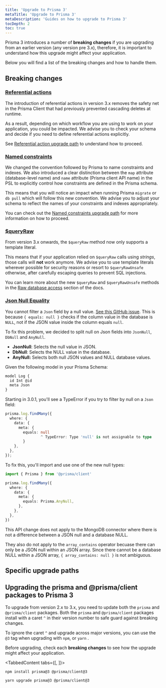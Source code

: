 ```yaml
---
title: 'Upgrade to Prisma 3'
metaTitle: 'Upgrade to Prisma 3'
metaDescription: 'Guides on how to upgrade to Prisma 3'
tocDepth: 2
toc: true
---
```


<TopBlock>

Prisma 3 introduces a number of **breaking changes** if you are upgrading from an earlier version (any version pre 3.x), therefore, it is important to understand how this upgrade might affect your application.

Below you will find a list of the breaking changes and how to handle them.

</TopBlock>

## Breaking changes

### [Referential actions](../../../../concepts/components/prisma-schema/relations/referential-actions)

The introduction of referential actions in version 3.x removes the safety net in the Prisma Client that had previously prevented cascading deletes at runtime.

As a result, depending on which workflow you are using to work on your application, you could be impacted. We advise you to check your schema and decide if you need to define referential actions explicitly.

See [Referential action upgrade path](./referential-actions) to understand how to proceed.

### [Named constraints](../../../../concepts/components/prisma-schema/names-in-underlying-database)

We changed the convention followed by Prisma to name constraints and indexes. We also introduced a clear distinction between the `map` attribute (database-level name) and `name` attribute (Prisma client API name) in the PSL to explicitly control how constraints are defined in the Prisma schema.

This means that you will notice an impact when running Prisma `migrate` or `db pull` which will follow this new convention. We advise you to adjust your schema to reflect the names of your constraints and indexes appropriately.

You can check out the [Named constraints upgrade path](./named-constraints) for more information on how to proceed.

### [$queryRaw](../../../../concepts/components/prisma-client/raw-database-access)

From version 3.x onwards, the `$queryRaw` method now only supports a template literal.

This means that if your application relied on `$queryRaw` calls using _strings_, those calls will **not** work anymore. We advise you to use template literals wherever possible for security reasons or resort to `$queryRawUnsafe` otherwise, after carefully escaping queries to prevent SQL injections.

You can learn more about the new `$queryRaw` and `$queryRawUnsafe` methods in the [Raw database access](../../../../concepts/components/prisma-client/raw-database-access) section of the docs.

### [Json Null Equality](../../../../concepts/components/prisma-client/working-with-fields/working-with-json-fields#filtering-by-null-values)

You cannot filter a `Json` field by a null value.  [See this GitHub issue](https://github.com/prisma/prisma/issues/8399). 
This is because `{ equals: null }` checks if the column value in the database is `NULL`, not if the JSON value inside the column equals `null`.

To fix this problem, we decided to split null on Json fields into `JsonNull`, `DbNull` and `AnyNull`.

- **JsonNull**: Selects the null value in JSON.
- **DbNull**: Selects the NULL value in the database.
- **AnyNull:** Selects both null JSON values and NULL database values.

Given the following model in your Prisma Schema:

```ts
model Log {
  id Int @id
  meta Json
}
```

Starting in 3.0.1, you'll see a TypeError if you try to filter by null on a `Json` field:

```ts
prisma.log.findMany({
  where: {
    data: {
      meta: {
        equals: null
                ^ TypeError: Type 'null' is not assignable to type
        }
    },
  },
});
```

To fix this, you'll import and use one of the new null types:

```ts
import { Prisma } from '@prisma/client'

prisma.log.findMany({
  where: {
    data: {
      meta: {
        equals: Prisma.AnyNull,
      },
    },
  },
})
```

<Admonition type="warning">

This API change does not apply to the MongoDB connector where there is not a difference between a JSON null and a database NULL.

They also do not apply to the `array_contains` operator becuase there can only be a JSON null within an JSON array. Since there cannot be a database NULL within a JSON array, `{ array_contains: null }` is not ambiguous.

</Admonition>

## Specific upgrade paths

<Subsections />

## Upgrading the <inlinecode>prisma</inlinecode> and <inlinecode>@prisma/client</inlinecode> packages to Prisma 3

To upgrade from version 2.x to 3.x, you need to update both the `prisma` and `@prisma/client` packages. Both the `prisma` and `@prisma/client` packages install with a caret `^` in their version number to safe guard against breaking changes.

To ignore the caret `^` and upgrade across major versions, you can use the `@3` tag when upgrading with `npm`, or `yarn` .

<Admonition type="alert">

Before upgrading, check each **breaking changes** to see how the upgrade might affect your application.

</Admonition>

<TabbedContent tabs={[<FileWithIcon text="npm" icon="file"/>, <FileWithIcon text="yarn" icon="file"/>]}>

<tab>

```terminal
npm install prisma@3 @prisma/client@3
```

</tab>

<tab>

```terminal
yarn upgrade prisma@3 @prisma/client@3
```

</tab>

</TabbedContent>
